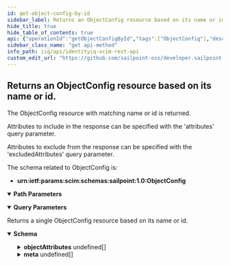 ```yaml
---
id: get-object-config-by-id
sidebar_label: Returns an ObjectConfig resource based on its name or id.
hide_title: true
hide_table_of_contents: true
api: {"operationId":"getObjectConfigById","tags":["ObjectConfig"],"description":"The ObjectConfig resource with matching name or id is returned. <br/>\n\nAttributes to include in the response can be specified with the 'attributes' query parameter. <br/>\n\nAttributes to exclude from the response can be specified with the 'excludedAttributes' query parameter.\n\nThe schema related to ObjectConfig is:\n- **urn:ietf:params:scim:schemas:sailpoint:1.0:ObjectConfig**\n","parameters":[{"name":"objectConfigId","in":"path","schema":{"type":"string","example":"7f00000180281df7818028be62e500e8"},"description":"id of ObjectConfig resource.","required":true},{"in":"query","name":"attributes","schema":{"type":"string","example":"objectAttributes"},"description":"A comma-separated list of attributes to return in the response. This query parameter supersedes excludedAttributes, so providing the same attribute(s) to both will result in the attribute(s) being returned."},{"in":"query","name":"excludedAttributes","schema":{"type":"string","example":"name"},"description":"A comma-separated list of attributes to exclude from the response. **Some attributes cannot be excluded.**"}],"responses":{"200":{"description":"Returns a single ObjectConfig resource based on its name or id.","content":{"application/json":{"schema":{"properties":{"id":{"description":"Unique identifier of the ObjectConfig.","type":"string","example":"7f00000180281df7818028be63aa00ef"},"name":{"description":"Name of the ObjectConfig.","type":"string","example":"Bundle"},"objectAttributes":{"description":"A list of attributes of the ObjectConfig.","type":"array","items":{"properties":{"name":{"description":"The object attribute name.","type":"string","example":"StringAttr"},"displayName":{"description":"The display name of the object attribute.","type":"string","example":"attr_demoString"},"type":{"description":"The type of the object attribute.","type":"string","example":"string"},"multi":{"description":"A Boolean value indicating this is a multi-valued attribute.","type":"boolean","example":false},"defaultValue":{"description":"The default value of the object attribute.","type":"string","example":"None"},"system":{"description":"A Boolean value indicating this is a system attribute that does not have a source and is not configurable.","type":"boolean","example":false},"standard":{"description":"A Boolean value indicating this is a standard attribute (i.e. manager, email, firstname, lastname).","type":"boolean","example":false},"extendedNumber":{"description":"Integer value of the extended attribute column number in the database schema.","type":"integer","example":2},"namedColumn":{"description":"A Boolean value indicating this attribute has a named column in the database schema.","type":"boolean","example":false},"ruleName":{"description":"Rule used to derive the value. Usually specified when there are no attributeSources defined.","type":"string","example":"lastLoginToDate"},"groupFactory":{"description":"A Boolean value indicating this attribute can be used in a group factory. Identity attributes only.","type":"boolean","example":true},"editMode":{"description":"Enumeration indicating whether this attribute allows modification.","type":"string","enum":["READONLY","PERMANENT","UNTILFEEDVALUECHANGES"],"example":"READONLY"},"attributeSources":{"description":"Sources of values for this atribute. Identity attributes only.","type":"array","items":{"properties":{"name":{"description":"The name of the attribute on the application.","type":"string","example":"lastName"},"key":{"description":"Derived identifier for this source.","type":"string","example":"testInstancesApplication/inst2:lastName"},"instance":{"description":"Optional instance name for template applications.","type":"string","example":"inst2"},"ruleName":{"description":"Rule used to derive the value.","type":"string","example":"Identity Attribute Rule - Type"}}}},"attributeTargets":{"description":"Targets of this attribute that should receive the value upon attribute synchronization. Identity attributes only.","type":"array","items":{"properties":{"name":{"description":"The name of the attribute on the application.","type":"string","example":"app2_active"},"key":{"description":"Derived identifier for this target.","type":"string","example":"Composite_ERP_Global_Platform:app2_inactive"},"instance":{"description":"Optional instance name for template applications.","type":"string","example":"continuous-integration-environment1"},"ruleName":{"description":"Rule used to derive the value.","type":"string","example":"attributeTarget-aws-S3-rule"},"provisionAllAccount":{"description":"Return whether to provision all accounts if an identity has multiple accounts on the target application. Identity attributes only.","type":"boolean","example":false}}}}}}},"meta":{"description":"Metadata for the ObjectConfig","type":"array","items":{"properties":{"created":{"description":"Datetime when the ObjectConfig was created","type":"string","example":"2022-03-31T14:52:40.245-05:00"},"location":{"description":"URL to the ObjectConfig","type":"string","example":"http://localhost:8080/identityiq/scim/v2/ObjectConfig/7f00000180281df7818028be62ef00e9"},"lastModified":{"description":"Datetime of ObjectConfig last modification","type":"string","example":"2022-03-31T14:52:40.265-05:00"},"version":{"description":"ObjectConfig version","type":"string","example":"\"W\"1649951092552\""},"resourceType":{"description":"Resource type of the metadata subject","type":"string","example":"ObjectConfig"}}}}}}}}}},"method":"get","path":"/ObjectConfig/{objectConfigId}","servers":[{"url":"http://localhost:8080/identityiq/scim/v2","description":"IdentityIQ SCIM server basepath and path to API."}],"security":[{"basicAuth":[]}],"securitySchemes":{"basicAuth":{"type":"http","scheme":"basic"}},"info":{"description":"IdentityIQ REST Endpoint Interface Documentation for SCIM\n","version":"8.3","title":"IdentityIQ SCIM REST API"},"postman":{"name":"Returns an ObjectConfig resource based on its name or id.","description":{"content":"The ObjectConfig resource with matching name or id is returned. <br/>\n\nAttributes to include in the response can be specified with the 'attributes' query parameter. <br/>\n\nAttributes to exclude from the response can be specified with the 'excludedAttributes' query parameter.\n\nThe schema related to ObjectConfig is:\n- **urn:ietf:params:scim:schemas:sailpoint:1.0:ObjectConfig**\n","type":"text/plain"},"url":{"path":["ObjectConfig",":objectConfigId"],"host":["{{baseUrl}}"],"query":[{"disabled":false,"description":{"content":"A comma-separated list of attributes to return in the response. This query parameter supersedes excludedAttributes, so providing the same attribute(s) to both will result in the attribute(s) being returned.","type":"text/plain"},"key":"attributes","value":""},{"disabled":false,"description":{"content":"A comma-separated list of attributes to exclude from the response. **Some attributes cannot be excluded.**","type":"text/plain"},"key":"excludedAttributes","value":""}],"variable":[{"disabled":false,"description":{"content":"(Required) id of ObjectConfig resource.","type":"text/plain"},"type":"any","value":"","key":"objectConfigId"}]},"header":[{"key":"Accept","value":"application/json"}],"method":"GET"}}
sidebar_class_name: "get api-method"
info_path: iiq/api/identityiq-scim-rest-api
custom_edit_url: "https://github.com/sailpoint-oss/developer.sailpoint.com/issues/new?assignees=&labels=&template=bug-report.md&title=%5BBug%5D+Your+Bug+Report+Here Requesting changes to 'Returns an ObjectConfig resource based on its name or id.' (get-object-config-by-id)"
---
```



## Returns an ObjectConfig resource based on its name or id.



The ObjectConfig resource with matching name or id is returned. <br/>

Attributes to include in the response can be specified with the 'attributes' query parameter. <br/>

Attributes to exclude from the response can be specified with the 'excludedAttributes' query parameter.

The schema related to ObjectConfig is:
- **urn:ietf:params:scim:schemas:sailpoint:1.0:ObjectConfig**


<details style={{"marginBottom":"1rem"}} data-collapsed={false} open={true}><summary style={{}}><strong>Path Parameters</strong></summary><div><ul><ParamsItem className={"paramsItem"} param={{"name":"objectConfigId","in":"path","schema":{"type":"string","example":"7f00000180281df7818028be62e500e8"},"description":"id of ObjectConfig resource.","required":true}}></ParamsItem></ul></div></details><details style={{"marginBottom":"1rem"}} data-collapsed={false} open={true}><summary style={{}}><strong>Query Parameters</strong></summary><div><ul><ParamsItem className={"paramsItem"} param={{"in":"query","name":"attributes","schema":{"type":"string","example":"objectAttributes"},"description":"A comma-separated list of attributes to return in the response. This query parameter supersedes excludedAttributes, so providing the same attribute(s) to both will result in the attribute(s) being returned."}}></ParamsItem><ParamsItem className={"paramsItem"} param={{"in":"query","name":"excludedAttributes","schema":{"type":"string","example":"name"},"description":"A comma-separated list of attributes to exclude from the response. **Some attributes cannot be excluded.**"}}></ParamsItem></ul></div></details><div><ApiTabs><TabItem label={"200"} value={"200"}><div>

Returns a single ObjectConfig resource based on its name or id.

</div><div><MimeTabs schemaType={"response"}><TabItem label={"application/json"} value={"application/json"}><SchemaTabs><TabItem label={"Schema"} value={"Schema"}><details style={{}} data-collapsed={false} open={true}><summary style={{"textAlign":"left"}}><strong>Schema</strong></summary><div style={{"textAlign":"left","marginLeft":"1rem"}}></div><ul style={{"marginLeft":"1rem"}}><SchemaItem collapsible={false} name={"id"} required={false} deprecated={undefined} schemaDescription={"Unique identifier of the ObjectConfig."} schemaName={"string"} qualifierMessage={undefined} defaultValue={undefined}></SchemaItem><SchemaItem collapsible={false} name={"name"} required={false} deprecated={undefined} schemaDescription={"Name of the ObjectConfig."} schemaName={"string"} qualifierMessage={undefined} defaultValue={undefined}></SchemaItem><SchemaItem collapsible={true} className={"schemaItem"}><details style={{}}><summary style={{}}><strong>objectAttributes</strong><span style={{"opacity":"0.6"}}> undefined[]</span></summary><div style={{"marginLeft":"1rem"}}><div style={{"marginTop":".5rem","marginBottom":".5rem"}}>

A list of attributes of the ObjectConfig.

</div><SchemaItem collapsible={false} name={"name"} required={false} deprecated={undefined} schemaDescription={"The object attribute name."} schemaName={"string"} qualifierMessage={undefined} defaultValue={undefined}></SchemaItem><SchemaItem collapsible={false} name={"displayName"} required={false} deprecated={undefined} schemaDescription={"The display name of the object attribute."} schemaName={"string"} qualifierMessage={undefined} defaultValue={undefined}></SchemaItem><SchemaItem collapsible={false} name={"type"} required={false} deprecated={undefined} schemaDescription={"The type of the object attribute."} schemaName={"string"} qualifierMessage={undefined} defaultValue={undefined}></SchemaItem><SchemaItem collapsible={false} name={"multi"} required={false} deprecated={undefined} schemaDescription={"A Boolean value indicating this is a multi-valued attribute."} schemaName={"boolean"} qualifierMessage={undefined} defaultValue={undefined}></SchemaItem><SchemaItem collapsible={false} name={"defaultValue"} required={false} deprecated={undefined} schemaDescription={"The default value of the object attribute."} schemaName={"string"} qualifierMessage={undefined} defaultValue={undefined}></SchemaItem><SchemaItem collapsible={false} name={"system"} required={false} deprecated={undefined} schemaDescription={"A Boolean value indicating this is a system attribute that does not have a source and is not configurable."} schemaName={"boolean"} qualifierMessage={undefined} defaultValue={undefined}></SchemaItem><SchemaItem collapsible={false} name={"standard"} required={false} deprecated={undefined} schemaDescription={"A Boolean value indicating this is a standard attribute (i.e. manager, email, firstname, lastname)."} schemaName={"boolean"} qualifierMessage={undefined} defaultValue={undefined}></SchemaItem><SchemaItem collapsible={false} name={"extendedNumber"} required={false} deprecated={undefined} schemaDescription={"Integer value of the extended attribute column number in the database schema."} schemaName={"integer"} qualifierMessage={undefined} defaultValue={undefined}></SchemaItem><SchemaItem collapsible={false} name={"namedColumn"} required={false} deprecated={undefined} schemaDescription={"A Boolean value indicating this attribute has a named column in the database schema."} schemaName={"boolean"} qualifierMessage={undefined} defaultValue={undefined}></SchemaItem><SchemaItem collapsible={false} name={"ruleName"} required={false} deprecated={undefined} schemaDescription={"Rule used to derive the value. Usually specified when there are no attributeSources defined."} schemaName={"string"} qualifierMessage={undefined} defaultValue={undefined}></SchemaItem><SchemaItem collapsible={false} name={"groupFactory"} required={false} deprecated={undefined} schemaDescription={"A Boolean value indicating this attribute can be used in a group factory. Identity attributes only."} schemaName={"boolean"} qualifierMessage={undefined} defaultValue={undefined}></SchemaItem><SchemaItem collapsible={false} name={"editMode"} required={false} deprecated={undefined} schemaDescription={"Enumeration indicating whether this attribute allows modification."} schemaName={"string"} qualifierMessage={"**Possible values:** [`READONLY`, `PERMANENT`, `UNTILFEEDVALUECHANGES`]"} defaultValue={undefined}></SchemaItem><SchemaItem collapsible={true} className={"schemaItem"}><details style={{}}><summary style={{}}><strong>attributeSources</strong><span style={{"opacity":"0.6"}}> undefined[]</span></summary><div style={{"marginLeft":"1rem"}}><div style={{"marginTop":".5rem","marginBottom":".5rem"}}>

Sources of values for this atribute. Identity attributes only.

</div><SchemaItem collapsible={false} name={"name"} required={false} deprecated={undefined} schemaDescription={"The name of the attribute on the application."} schemaName={"string"} qualifierMessage={undefined} defaultValue={undefined}></SchemaItem><SchemaItem collapsible={false} name={"key"} required={false} deprecated={undefined} schemaDescription={"Derived identifier for this source."} schemaName={"string"} qualifierMessage={undefined} defaultValue={undefined}></SchemaItem><SchemaItem collapsible={false} name={"instance"} required={false} deprecated={undefined} schemaDescription={"Optional instance name for template applications."} schemaName={"string"} qualifierMessage={undefined} defaultValue={undefined}></SchemaItem><SchemaItem collapsible={false} name={"ruleName"} required={false} deprecated={undefined} schemaDescription={"Rule used to derive the value."} schemaName={"string"} qualifierMessage={undefined} defaultValue={undefined}></SchemaItem></div></details></SchemaItem><SchemaItem collapsible={true} className={"schemaItem"}><details style={{}}><summary style={{}}><strong>attributeTargets</strong><span style={{"opacity":"0.6"}}> undefined[]</span></summary><div style={{"marginLeft":"1rem"}}><div style={{"marginTop":".5rem","marginBottom":".5rem"}}>

Targets of this attribute that should receive the value upon attribute synchronization. Identity attributes only.

</div><SchemaItem collapsible={false} name={"name"} required={false} deprecated={undefined} schemaDescription={"The name of the attribute on the application."} schemaName={"string"} qualifierMessage={undefined} defaultValue={undefined}></SchemaItem><SchemaItem collapsible={false} name={"key"} required={false} deprecated={undefined} schemaDescription={"Derived identifier for this target."} schemaName={"string"} qualifierMessage={undefined} defaultValue={undefined}></SchemaItem><SchemaItem collapsible={false} name={"instance"} required={false} deprecated={undefined} schemaDescription={"Optional instance name for template applications."} schemaName={"string"} qualifierMessage={undefined} defaultValue={undefined}></SchemaItem><SchemaItem collapsible={false} name={"ruleName"} required={false} deprecated={undefined} schemaDescription={"Rule used to derive the value."} schemaName={"string"} qualifierMessage={undefined} defaultValue={undefined}></SchemaItem><SchemaItem collapsible={false} name={"provisionAllAccount"} required={false} deprecated={undefined} schemaDescription={"Return whether to provision all accounts if an identity has multiple accounts on the target application. Identity attributes only."} schemaName={"boolean"} qualifierMessage={undefined} defaultValue={undefined}></SchemaItem></div></details></SchemaItem></div></details></SchemaItem><SchemaItem collapsible={true} className={"schemaItem"}><details style={{}}><summary style={{}}><strong>meta</strong><span style={{"opacity":"0.6"}}> undefined[]</span></summary><div style={{"marginLeft":"1rem"}}><div style={{"marginTop":".5rem","marginBottom":".5rem"}}>

Metadata for the ObjectConfig

</div><SchemaItem collapsible={false} name={"created"} required={false} deprecated={undefined} schemaDescription={"Datetime when the ObjectConfig was created"} schemaName={"string"} qualifierMessage={undefined} defaultValue={undefined}></SchemaItem><SchemaItem collapsible={false} name={"location"} required={false} deprecated={undefined} schemaDescription={"URL to the ObjectConfig"} schemaName={"string"} qualifierMessage={undefined} defaultValue={undefined}></SchemaItem><SchemaItem collapsible={false} name={"lastModified"} required={false} deprecated={undefined} schemaDescription={"Datetime of ObjectConfig last modification"} schemaName={"string"} qualifierMessage={undefined} defaultValue={undefined}></SchemaItem><SchemaItem collapsible={false} name={"version"} required={false} deprecated={undefined} schemaDescription={"ObjectConfig version"} schemaName={"string"} qualifierMessage={undefined} defaultValue={undefined}></SchemaItem><SchemaItem collapsible={false} name={"resourceType"} required={false} deprecated={undefined} schemaDescription={"Resource type of the metadata subject"} schemaName={"string"} qualifierMessage={undefined} defaultValue={undefined}></SchemaItem></div></details></SchemaItem></ul></details></TabItem><TabItem label={"Example (from schema)"} value={"Example (from schema)"}><ResponseSamples responseExample={"{\n  \"id\": \"7f00000180281df7818028be63aa00ef\",\n  \"name\": \"Bundle\",\n  \"objectAttributes\": [\n    {\n      \"name\": \"StringAttr\",\n      \"displayName\": \"attr_demoString\",\n      \"type\": \"string\",\n      \"multi\": false,\n      \"defaultValue\": \"None\",\n      \"system\": false,\n      \"standard\": false,\n      \"extendedNumber\": 2,\n      \"namedColumn\": false,\n      \"ruleName\": \"lastLoginToDate\",\n      \"groupFactory\": true,\n      \"editMode\": \"READONLY\",\n      \"attributeSources\": [\n        {\n          \"name\": \"lastName\",\n          \"key\": \"testInstancesApplication/inst2:lastName\",\n          \"instance\": \"inst2\",\n          \"ruleName\": \"Identity Attribute Rule - Type\"\n        }\n      ],\n      \"attributeTargets\": [\n        {\n          \"name\": \"app2_active\",\n          \"key\": \"Composite_ERP_Global_Platform:app2_inactive\",\n          \"instance\": \"continuous-integration-environment1\",\n          \"ruleName\": \"attributeTarget-aws-S3-rule\",\n          \"provisionAllAccount\": false\n        }\n      ]\n    }\n  ],\n  \"meta\": [\n    {\n      \"created\": \"2022-03-31T14:52:40.245-05:00\",\n      \"location\": \"http://localhost:8080/identityiq/scim/v2/ObjectConfig/7f00000180281df7818028be62ef00e9\",\n      \"lastModified\": \"2022-03-31T14:52:40.265-05:00\",\n      \"version\": \"\\\"W\\\"1649951092552\\\"\",\n      \"resourceType\": \"ObjectConfig\"\n    }\n  ]\n}"} language={"json"}></ResponseSamples></TabItem></SchemaTabs></TabItem></MimeTabs></div></TabItem></ApiTabs></div>